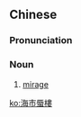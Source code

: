 {{also|海市蜃楼}}
==Chinese==
{{zh-forms|s=海市蜃楼}}

===Pronunciation===
{{zh-pron
|m=hǎishì shènlóu
|c=hoi2 si5 san4 lau4
|cat=n
}}

===Noun===
{{zh-noun}}

# [[mirage]]

[[ko:海市蜃樓]]